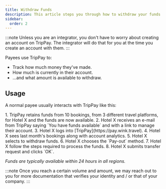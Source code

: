 ```yaml
---
title: Withdraw Funds
description: This article steps you through how to withdraw your funds from TripPay.
sidebar:
  order: 2
---
```



:::note
Unless you are an integrator, you don't have to worry about creating an account on TripPay. The integrator will do that for you at the time you create an account with them. 
:::

Payees use TripPay to:

- Track how much money they've made.
- How much is currently in their account.
- ...and what amount is available to withdraw. 

## Usage

A normal payee usually interacts with TripPay like this:

<Steps>
1. TripPay retains funds from 10 bookings, from 3 different travel platforms, for Hotel X and the funds are now available.
2. Hotel X receives an e-mail from TripPay saying `You have funds available` and with a link to manage their account.
3. Hotel X logs into [TripPay](https://pay.wink.travel).
4. Hotel X sees last month's bookings along with account analytics.
5. Hotel X selects to withdraw funds.
6. Hotel X chooses the `Pay-out` method.
7. Hotel X follow the steps required to process the funds.
8. Hotel X submits transfer request and clicks `OK`.
</Steps>

*Funds are typically available within 24 hours in all regions.*

:::note
Once you reach a certain volume and amount, we may reach out to you for more documentation that verifies your identity and / or that of your company.
:::
